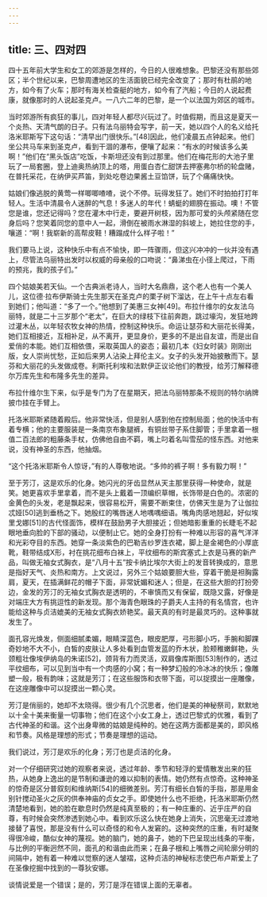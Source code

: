 ```yaml
---
---
---
```

title: 三、四对四
---




四十五年前大学生和女工的郊游是怎样的，今日的人很难想象。巴黎还没有那些郊区；半个世纪以来，巴黎周遭地区的生活面貌已经完全改变了；那时有杜鹃的地方，如今有了火车；那时有海关检查艇的地方，如今有了汽船；今日的人说起费康，就像那时的人说起圣克卢。一八六二年的巴黎，是一个以法国为郊区的城市。

当时郊游所有疯狂的事儿，四对年轻人都尽兴玩过了。时值假期，而且这是夏天一个炎热、天清气朗的日子。只有法乌丽特会写字，前一天，她以四个人的名义给托洛米耶斯写下这句话：“清早出门很快乐。”[48]因此，他们凌晨五点钟起来。他们坐公共马车来到圣克卢，看到干涸的瀑布，便嚷了起来：“有水的时候该多么美啊！”他们在“黑头饭店”吃饭，卡斯坦还没有到过那里。他们在梅花形的大池子里玩了一局套圈，登上迪奥热纳顶上的塔，用蛋白杏仁甜饼去押塞弗尔桥的轮盘赌，在普托采花，在纳伊买芦笛，到处吃卷边果酱土豆馅饼，玩了个痛痛快快。

姑娘们像逃脱的黄莺一样唧唧喳喳，说个不停。玩得发狂了。她们不时拍拍打打年轻人。生活中清晨令人迷醉的气息！多迷人的年代！蜻蜓的翅膀在振动。噢！不管您是谁，您还记得吗？您在灌木中行走，要避开树枝，因为那可爱的头颅紧随在您身后吗？您笑着同您的意中人一起，滑倒在被雨水淋湿的斜坡上，她拉住您的手，嚷道：“啊！我崭新的高帮皮鞋！糟蹋成什么样子啦！”

我们要马上说，这种快乐中有点不愉快，即一阵骤雨，但这兴冲冲的一伙并没有遇上，尽管法乌丽特出发时以权威的母亲般的口吻说：“鼻涕虫在小径上爬过，下雨的预兆，我的孩子们。”

四个姑娘美若天仙。一个古典派老诗人，当时大名鼎鼎，这个老人也有一个美人儿，这位德·拉布伊斯骑士先生那天在圣克卢的栗子树下溜达，在上午十点左右看到她们；他叫道：“多了一个。”他想到了美惠三女神[49]。布拉什维尔的女友法乌丽特，就是二十三岁那个“老太”，在巨大的绿枝下往前奔跑，跳过壕沟，发狂地跨过灌木丛，以年轻农牧女神的热情，控制这种快乐。命运让瑟芬和大丽花长得美，她们互相接近，互相补足，从不离开，更显身价，更多的不是出自友谊，而是出自爱俏的本能。她们互相依偎，采取英国人的姿态；最初几本《妇女时装》刚刚出版，女人崇尚忧愁，正如后来男人沾染上拜伦主义。女子的头发开始披散而下。瑟芬和大丽花的头发做成卷。利斯托利埃和法默伊正议论他们的教授，给芳汀解释德尔万库先生和布隆多先生的差异。

布拉什维尔生下来，似乎是专门为了在星期天，把法乌丽特那条不规则的特尔纳牌披巾挂在手臂上。

托洛米耶斯紧随着殿后。他非常快活，但是别人感到他在控制局面；他的快活中有着专横；他的主要服装是一条南京布象腿裤，有铜丝带子系住脚管；手里拿着一根值二百法郎的粗藤条手杖，仿佛他自由不羁，嘴上叼着名叫雪茄的怪东西。对他来说，没有神圣的东西，他抽烟。

“这个托洛米耶斯令人惊讶，”有的人尊敬地说。“多帅的裤子啊！多有毅力啊！”

至于芳汀，这是欢乐的化身。她闪光的牙齿显然从天主那里获得一种使命，就是笑。她更喜欢手里拿着，而不是头上戴着一顶编织草帽，长饰带是白色的。浓密的金黄色的头发，老是飘起来，很容易松开，需要不断束住，仿佛天生是为了让伽拉忒娅[50]逃到垂杨之下。她殷红的嘴唇迷人地喁喁细语。嘴角肉感地翘起，好似埃里戈娜[51]的古代怪面饰，模样在鼓励男子大胆接近；但她暗影重重的长睫毛不起眼地垂向脸的下部的骚动，以便制止它。她的全身打扮有一种难以形容的喜气洋洋和光彩夺目的东西。她穿一条淡紫色的巴勒吉纱罗连衣裙，脚上是金褐色的小厚底靴，鞋带结成X形，衬在挑花细布白袜上，平纹细布的斯宾塞式上衣是马赛的新产品，叫做无袖女式胸衣，是“八月十五”按卡纳比埃尔大街上的发音转换成的，意思是指好天气、炎热和南方。上文说过，另外三个姑娘要胆大些，穿着干脆是袒胸露肩，夏天，在插满鲜花的帽子下面，非常妩媚和迷人；但是，在这些大胆的打扮旁边，金发的芳汀的无袖女式胸衣是透明的，不审慎而又有保留，既隐又露，好像是对端庄大方有挑逗性的新发现。那个海青色眼珠的子爵夫人主持的有名情宫，也许能给这种与贞洁媲美的无袖女式胸衣娇艳奖。最天真的有时是最灵巧的。这种事就发生了。

面孔容光焕发，侧面细腻柔媚，眼睛深蓝色，眼皮肥厚，弓形脚小巧，手腕和脚踝奇妙地不大不小，白皙的皮肤让人多处看到血管发蓝的乔木状，脸颊稚嫩鲜艳，头颈粗壮像埃伊纳岛的朱诺[52]，颈背有力而灵活，双肩像库斯图[53]制作的，透过平纹细布，可以见到当中有一个肉感的小窝；有一种梦幻般的冷冰冰的快乐；像雕塑一般，极有韵味；这就是芳汀；在这些服饰和衣带下面，可以捉摸出一座雕像，在这座雕像中可以捉摸出一颗心灵。

芳汀是俏丽的，她却不太晓得。很少有几个沉思者，他们是美的神秘祭司，默默地以十全十美来衡量一切事物；他们在这个小女工身上，透过巴黎式的优雅，看到了古代神圣的和谐。这个出身卑微的姑娘是纯种的。她在这两方面都是美的，即风格和节奏。风格是理想的形式；节奏是理想的运动。

我们说过，芳汀是欢乐的化身；芳汀也是贞洁的化身。

对一个仔细研究过她的观察者来说，透过年龄、季节和轻浮的爱情散发出来的狂热，从她身上逸出的是节制和谦逊的难以抑制的表情。她仍然有点惊奇。这种神圣的惊奇是区分普叙刻和维纳斯[54]的细微差别。芳汀有细长白皙的手指，那是用金别针搅动圣火之灰的供奉神庙的贞女之手。即使她什么也不拒绝，托洛米耶斯仍然清楚地看到，她的脸在歇息时仍然是纯真至极的；有一种庄重的、近乎庄严的自尊，有时候会突然渗透到她心中。看到欢乐这么快在她身上消失，沉思毫无过渡地接替了喜悦，那是没有什么可以奇怪的和令人发窘的。这种突然的庄重，有时凝聚得很冷峻，酷似女神的蔑视。她的脑门，她的鼻子，她的下巴呈现出线条的平衡，与比例的平衡迥然不同，面孔的和谐由此而来；在鼻子根和上嘴唇之间轮廓分明的间隔中，她有着一种难以觉察的迷人皱褶，这种贞洁的神秘标志使巴布卢斯爱上了在圣像挖掘中找到的一尊狄安娜。

谈情说爱是一个错误；是的，芳汀是浮在错误上面的无辜者。